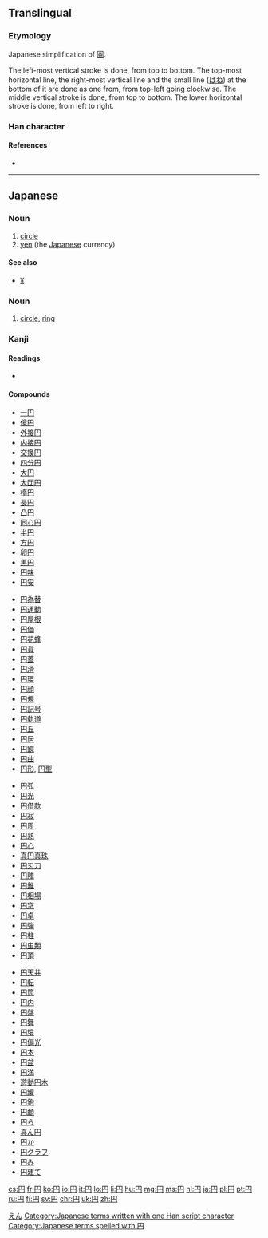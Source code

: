{{also|圓|圆}}<!-- may be replaced by zh-forms -->
==Translingual==
{{stroke order|type=jbw}}
{{ja-forms|[[円]]|[[圆]]|[[圓]]}}

===Etymology===
Japanese simplification of [[圓]].

The left-most vertical stroke is done, from top to bottom. The top-most horizontal line, the right-most vertical line and the small line ([[はね]]) at the bottom of it are done as one from, from top-left going clockwise.  The middle vertical stroke is done, from top to bottom.  The lower horizontal stroke is done, from left to right.

===Han character===
{{Han char|rn=13|rad=冂|as=02|sn=4|four=|canj=月中一 (BLM)|ids=⿵[[冂]][[丄]]}}

====References====
* {{Han ref|kx=0128.351|dkj=01513|dj=0289.170|hdz=10096.180|uh=5186|ud=20870}}

----

==Japanese==

===Noun===
{{ja-noun|えん|hhira=ゑん|kyu=圓}}

# [[circle]]
# [[yen]] (the [[Japanese]] currency)

====See also====
* [[¥]]

===Noun===
{{ja-noun|まる}}

# [[circle]], [[ring]]

===Kanji===
{{ja-kanji|grade=1|rs=冂02|style=s|kyu=圓}}

====Readings====
* {{ja-readings|goon=[[おん]] (on)|kanon=[[えん]] (en)|kun=[[まる]] (maru), [[まるい]] ([[円い]]), marui|nadzuke=[[まどか]] (madoka)}}

====Compounds====
{{der-top}}
{{top4}}
* [[一円]]
* [[億円]]
* [[外接円]]
* [[内接円]]
* [[交換円]]
* [[四分円]]
* [[大円]]
* [[大団円]]
* [[楕円]]
* [[長円]]
* [[凸円]]
* [[同心円]]
* [[半円]]
* [[方円]]
* [[卵円]]
* [[黒円]]
* [[円味]]
* [[円安]]
{{mid4}}
* [[円為替]]
* [[円運動]]
* [[円屋根]]
* [[円価]]
* [[円花蜂]]
* [[円貨]]
* [[円蓋]]
* [[円滑]]
* [[円環]]
* [[円顔]]
* [[円規]]
* [[円記号]]
* [[円軌道]]
* [[円丘]]
* [[円居]]
* [[円鏡]]
* [[円曲]]
* [[円形]], [[円型]]
{{mid4}}
* [[円弧]]
* [[円光]]
* [[円借款]]
* [[円寂]]
* [[円周]]
* [[円熟]]
* [[円心]]
* [[真円真珠]]
* [[円刃刀]]
* [[円陣]]
* [[円錐]]
* [[円相場]]
* [[円窓]]
* [[円卓]]
* [[円弾]]
* [[円柱]]
* [[円虫類]]
* [[円頂]]
{{mid4}}
* [[円天井]]
* [[円転]]
* [[円筒]]
* [[円内]]
* [[円盤]]
* [[円舞]]
* [[円墳]]
* [[円偏光]]
* [[円本]]
* [[円盆]]
* [[円満]]
* [[遊動円木]]
* [[円罐]]
* [[円鉋]]
* [[円顱]]
* [[円ら]]
* [[真ん円]]
* [[円か]]
* [[円グラフ]]
* [[円み]]
* [[円建て]]
{{bottom}}
{{der-bottom}}

[[Category:ja:Currency|えん]]
[[Category:Japanese terms written with one Han script character]]
[[Category:Japanese terms spelled with 円]]

[[cs:円]]
[[fr:円]]
[[ko:円]]
[[io:円]]
[[it:円]]
[[lo:円]]
[[li:円]]
[[hu:円]]
[[mg:円]]
[[ms:円]]
[[nl:円]]
[[ja:円]]
[[pl:円]]
[[pt:円]]
[[ru:円]]
[[fi:円]]
[[sv:円]]
[[chr:円]]
[[uk:円]]
[[zh:円]]